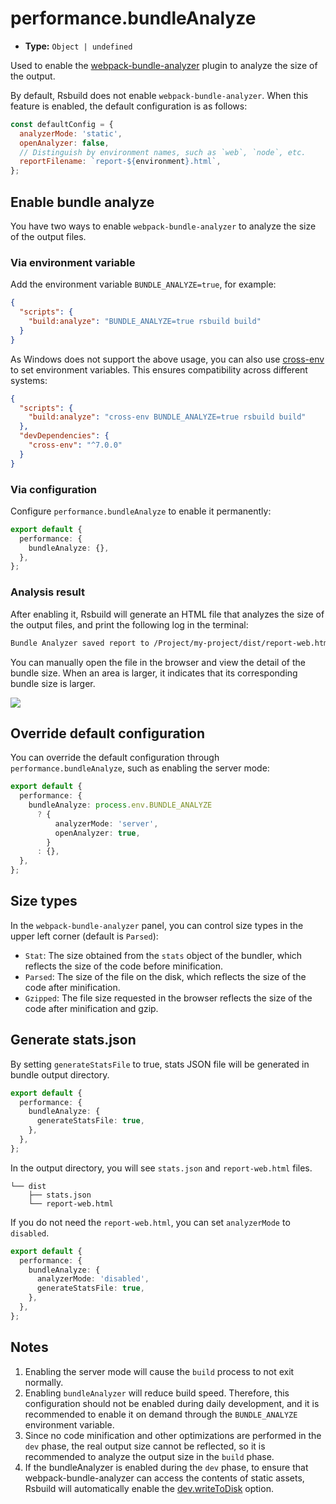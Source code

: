 # performance.bundleAnalyze

- **Type:** `Object | undefined`

Used to enable the [webpack-bundle-analyzer](https://github.com/webpack-contrib/webpack-bundle-analyzer) plugin to analyze the size of the output.

By default, Rsbuild does not enable `webpack-bundle-analyzer`. When this feature is enabled, the default configuration is as follows:

```js
const defaultConfig = {
  analyzerMode: 'static',
  openAnalyzer: false,
  // Distinguish by environment names, such as `web`, `node`, etc.
  reportFilename: `report-${environment}.html`,
};
```

## Enable bundle analyze

You have two ways to enable `webpack-bundle-analyzer` to analyze the size of the output files.

### Via environment variable

Add the environment variable `BUNDLE_ANALYZE=true`, for example:

```json title="package.json"
{
  "scripts": {
    "build:analyze": "BUNDLE_ANALYZE=true rsbuild build"
  }
}
```

As Windows does not support the above usage, you can also use [cross-env](https://npmjs.com/package/cross-env) to set environment variables. This ensures compatibility across different systems:

```json title="package.json"
{
  "scripts": {
    "build:analyze": "cross-env BUNDLE_ANALYZE=true rsbuild build"
  },
  "devDependencies": {
    "cross-env": "^7.0.0"
  }
}
```

### Via configuration

Configure `performance.bundleAnalyze` to enable it permanently:

```ts title="rsbuild.config.ts"
export default {
  performance: {
    bundleAnalyze: {},
  },
};
```

### Analysis result

After enabling it, Rsbuild will generate an HTML file that analyzes the size of the output files, and print the following log in the terminal:

```bash
Bundle Analyzer saved report to /Project/my-project/dist/report-web.html
```

You can manually open the file in the browser and view the detail of the bundle size. When an area is larger, it indicates that its corresponding bundle size is larger.

![](https://assets.rspack.rs/rsbuild/assets/bundle-analyzer-example.png)

## Override default configuration

You can override the default configuration through `performance.bundleAnalyze`, such as enabling the server mode:

```ts title="rsbuild.config.ts"
export default {
  performance: {
    bundleAnalyze: process.env.BUNDLE_ANALYZE
      ? {
          analyzerMode: 'server',
          openAnalyzer: true,
        }
      : {},
  },
};
```

## Size types

In the `webpack-bundle-analyzer` panel, you can control size types in the upper left corner (default is `Parsed`):

- `Stat`: The size obtained from the `stats` object of the bundler, which reflects the size of the code before minification.
- `Parsed`: The size of the file on the disk, which reflects the size of the code after minification.
- `Gzipped`: The file size requested in the browser reflects the size of the code after minification and gzip.

## Generate stats.json

By setting `generateStatsFile` to true, stats JSON file will be generated in bundle output directory.

```ts title="rsbuild.config.ts"
export default {
  performance: {
    bundleAnalyze: {
      generateStatsFile: true,
    },
  },
};
```

In the output directory, you will see `stats.json` and `report-web.html` files.

```
└── dist
    ├── stats.json
    └── report-web.html
```

If you do not need the `report-web.html`, you can set `analyzerMode` to `disabled`.

```ts title="rsbuild.config.ts"
export default {
  performance: {
    bundleAnalyze: {
      analyzerMode: 'disabled',
      generateStatsFile: true,
    },
  },
};
```

## Notes

1. Enabling the server mode will cause the `build` process to not exit normally.
2. Enabling `bundleAnalyzer` will reduce build speed. Therefore, this configuration should not be enabled during daily development, and it is recommended to enable it on demand through the `BUNDLE_ANALYZE` environment variable.
3. Since no code minification and other optimizations are performed in the `dev` phase, the real output size cannot be reflected, so it is recommended to analyze the output size in the `build` phase.
4. If the bundleAnalyzer is enabled during the `dev` phase, to ensure that webpack-bundle-analyzer can access the contents of static assets, Rsbuild will automatically enable the [dev.writeToDisk](/config/dev/write-to-disk) option.
